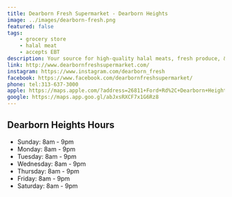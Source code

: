 ```yaml
---
title: Dearborn Fresh Supermarket - Dearborn Heights
image: ../images/dearborn-fresh.png
featured: false
tags:
    - grocery store
    - halal meat
    - accepts EBT
description: Your source for high-quality halal meats, fresh produce, & specialty foods in Dearborn & Dearborn Heights.
link: http://www.dearbornfreshsupermarket.com/
instagram: https://www.instagram.com/dearborn_fresh
facebook: https://www.facebook.com/dearbornfreshsupermarket/
phone: tel:313-637-3000
apple: https://maps.apple.com/?address=26811+Ford+Rd%2C+Dearborn+Heights%2C+MI+48127%2C+United+States&auid=6606501519919045791&ll=42.3258681%2C-83.3041656&lsp=9902&q=Dearborn+Fresh+Supermarket
google: https://maps.app.goo.gl/abJxsRXCF7x1G6Rz8
---
```


## Dearborn Heights Hours

- Sunday: 8am - 9pm
- Monday: 8am - 9pm
- Tuesday: 8am - 9pm
- Wednesday: 8am - 9pm
- Thursday: 8am - 9pm
- Friday: 8am - 9pm
- Saturday: 8am - 9pm